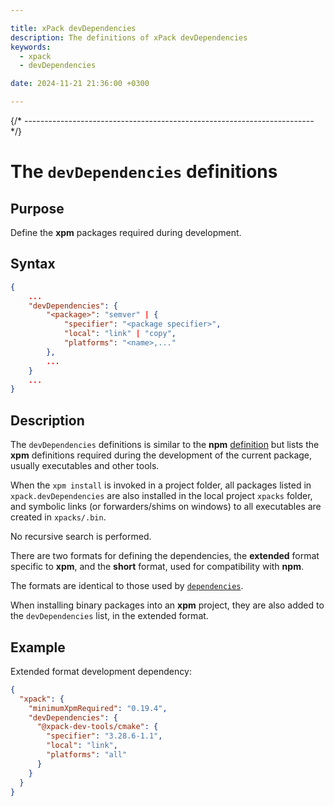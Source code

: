 ```yaml
---

title: xPack devDependencies
description: The definitions of xPack devDependencies
keywords:
  - xpack
  - devDependencies

date: 2024-11-21 21:36:00 +0300

---
```



{/* ------------------------------------------------------------------------ */}

# The `devDependencies` definitions

## Purpose

Define the **xpm** packages required during development.

## Syntax

```json
{
    ...
    "devDependencies": {
        "<package>": "semver" | {
            "specifier": "<package specifier>",
            "local": "link" | "copy",
            "platforms": "<name>,..."
        },
        ...
    }
    ...
}
```

## Description

The `devDependencies` definitions is similar to the **npm**
[definition](https://docs.npmjs.com/cli/v10/configuring-npm/package-json#devdependencies)
but lists the **xpm** definitions required during the development
of the current package, usually executables and other tools.

When the `xpm install` is invoked in a project folder,
all packages listed in `xpack.devDependencies` are also installed
in the local project `xpacks` folder, and symbolic links (or
forwarders/shims on windows) to all executables are created in
`xpacks/.bin`.

No recursive search is performed.

There are two formats for defining the dependencies, the **extended**
format specific to **xpm**, and the **short** format, used for compatibility
with **npm**.

The formats are identical to those used by [`dependencies`](../dependencies/).

When installing binary packages into an **xpm** project, they are also added
to the `devDependencies` list, in the extended format.

<DependenciesProperties />

## Example

Extended format development dependency:

```json {6-8}
{
  "xpack": {
    "minimumXpmRequired": "0.19.4",
    "devDependencies": {
      "@xpack-dev-tools/cmake": {
        "specifier": "3.28.6-1.1",
        "local": "link",
        "platforms": "all"
      }
    }
  }
}
```
